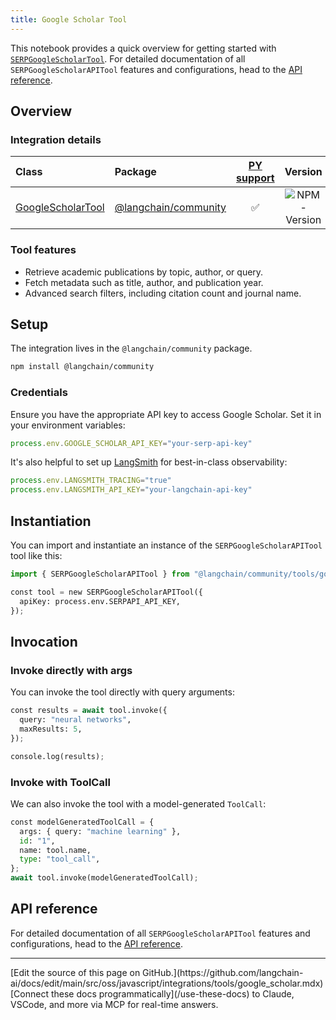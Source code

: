 ```yaml
---
title: Google Scholar Tool
---
```


This notebook provides a quick overview for getting started with [`SERPGoogleScholarTool`](https://api.js.langchain.com/classes/_langchain_community.tools_google_scholar.SERPGoogleScholarAPITool.html). For detailed documentation of all `SERPGoogleScholarAPITool` features and configurations, head to the [API reference](https://api.js.langchain.com/classes/_langchain_community.tools_google_scholar.SERPGoogleScholarAPITool.html).

## Overview

### Integration details

| Class | Package | [PY support](https://python.langchain.com/docs/integrations/tools/google_scholar/) | Version |
| :--- | :--- | :---: | :---: |
| [GoogleScholarTool](https://api.js.langchain.com/classes/_langchain_community.tools_google_scholar.SERPGoogleScholarAPITool.html) | [@langchain/community](https://www.npmjs.com/package/@langchain/community) |  ✅  |  ![NPM - Version](https://img.shields.io/npm/v/@langchain/community?style=flat-square&label=%20&) |

### Tool features

- Retrieve academic publications by topic, author, or query.
- Fetch metadata such as title, author, and publication year.
- Advanced search filters, including citation count and journal name.

## Setup

The integration lives in the `@langchain/community` package.

```bash
npm install @langchain/community
```

### Credentials

Ensure you have the appropriate API key to access Google Scholar. Set it in your environment variables:

```typescript
process.env.GOOGLE_SCHOLAR_API_KEY="your-serp-api-key"
```

It's also helpful to set up [LangSmith](https://smith.langchain.com/) for best-in-class observability:

```typescript
process.env.LANGSMITH_TRACING="true"
process.env.LANGSMITH_API_KEY="your-langchain-api-key"
```

## Instantiation

You can import and instantiate an instance of the `SERPGoogleScholarAPITool` tool like this:

```python
import { SERPGoogleScholarAPITool } from "@langchain/community/tools/google_scholar";

const tool = new SERPGoogleScholarAPITool({
  apiKey: process.env.SERPAPI_API_KEY,
});
```

## Invocation

### Invoke directly with args

You can invoke the tool directly with query arguments:

```python
const results = await tool.invoke({
  query: "neural networks",
  maxResults: 5,
});

console.log(results);
```

### Invoke with ToolCall

We can also invoke the tool with a model-generated `ToolCall`:

```python
const modelGeneratedToolCall = {
  args: { query: "machine learning" },
  id: "1",
  name: tool.name,
  type: "tool_call",
};
await tool.invoke(modelGeneratedToolCall);
```

## API reference

For detailed documentation of all `SERPGoogleScholarAPITool` features and configurations, head to the [API reference](https://api.js.langchain.com/classes/_langchain_community.tools_google_scholar.SERPGoogleScholarAPITool.html).

---

<Callout icon="pen-to-square" iconType="regular">
    [Edit the source of this page on GitHub.](https://github.com/langchain-ai/docs/edit/main/src/oss/javascript/integrations/tools/google_scholar.mdx)
</Callout>
<Tip icon="terminal" iconType="regular">
    [Connect these docs programmatically](/use-these-docs) to Claude, VSCode, and more via MCP for    real-time answers.
</Tip>
